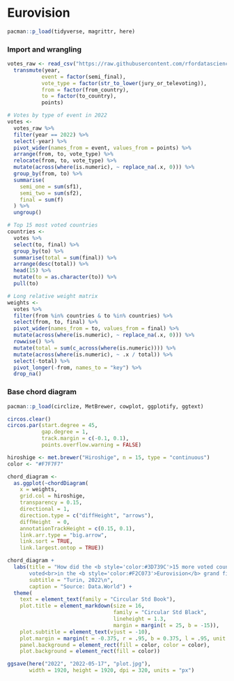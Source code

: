 # Eurovision

```r
pacman::p_load(tidyverse, magrittr, here)
```

### Import and wrangling

```r
votes_raw <- read_csv("https://raw.githubusercontent.com/rfordatascience/tidytuesday/master/data/2022/2022-05-17/eurovision-votes.csv") %>% 
  transmute(year,
           event = factor(semi_final),
           vote_type = factor(str_to_lower(jury_or_televoting)),
           from = factor(from_country),
           to = factor(to_country),
           points)
```

```r
# Votes by type of event in 2022
votes <- 
  votes_raw %>% 
  filter(year == 2022) %>% 
  select(-year) %>% 
  pivot_wider(names_from = event, values_from = points) %>% 
  arrange(from, to, vote_type) %>% 
  relocate(from, to, vote_type) %>% 
  mutate(across(where(is.numeric), ~ replace_na(.x, 0))) %>% 
  group_by(from, to) %>% 
  summarise(
    semi_one = sum(sf1),
    semi_two = sum(sf2),
    final = sum(f)
  ) %>% 
  ungroup()
```

```r
# Top 15 most voted countries
countries <- 
  votes %>% 
  select(to, final) %>% 
  group_by(to) %>% 
  summarise(total = sum(final)) %>% 
  arrange(desc(total)) %>% 
  head(15) %>% 
  mutate(to = as.character(to)) %>% 
  pull(to)
```

```r
# Long relative weight matrix 
weights <- 
  votes %>% 
  filter(from %in% countries & to %in% countries) %>% 
  select(from, to, final) %>% 
  pivot_wider(names_from = to, values_from = final) %>% 
  mutate(across(where(is.numeric), ~ replace_na(.x, 0))) %>% 
  rowwise() %>% 
  mutate(total = sum(c_across(where(is.numeric)))) %>% 
  mutate(across(where(is.numeric), ~ .x / total)) %>% 
  select(-total) %>% 
  pivot_longer(-from, names_to = "key") %>% 
  drop_na()
```

### Base chord diagram

```r
pacman::p_load(circlize, MetBrewer, cowplot, ggplotify, ggtext)
```

```r
circos.clear()
circos.par(start.degree = 45, 
           gap.degree = 1, 
           track.margin = c(-0.1, 0.1), 
           points.overflow.warning = FALSE)

hiroshige <- met.brewer("Hiroshige", n = 15, type = "continuous")
color <- "#F7F7F7"
```

```r
chord_diagram <- 
  as.ggplot(~chordDiagram(
    x = weights, 
    grid.col = hiroshige,
    transparency = 0.15,
    directional = 1,
    direction.type = c("diffHeight", "arrows"), 
    diffHeight  = 0,
    annotationTrackHeight = c(0.15, 0.1),
    link.arr.type = "big.arrow", 
    link.sort = TRUE, 
    link.largest.ontop = TRUE))
```

```r
chord_diagram + 
  labs(title = "How did the <b style='color:#3D739C'>15 more voted countries</b> 
       voted<br>in the <b style='color:#F2C073'>Eurovision</b> grand final?", 
       subtitle = "Turin, 2022\n",
       caption = "Source: Data.World") +
  theme(
    text = element_text(family = "Circular Std Book"),
    plot.title = element_markdown(size = 16, 
                                  family = "Circular Std Black",
                                  lineheight = 1.3,
                                  margin = margin(t = 25, b = -15)),
    plot.subtitle = element_text(vjust = -10),
    plot.margin = margin(t = -0.375, r = .95, b = 0.375, l = .95, unit = "cm"),
    panel.background = element_rect(fill = color, color = color),
    plot.background = element_rect(fill = color))
```

```r
ggsave(here("2022", "2022-05-17", "plot.jpg"), 
       width = 1920, height = 1920, dpi = 320, units = "px")
```

### 

